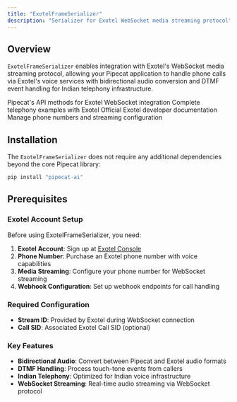```yaml
---
title: "ExotelFrameSerializer"
description: "Serializer for Exotel WebSocket media streaming protocol"
---
```


## Overview

`ExotelFrameSerializer` enables integration with Exotel's WebSocket media streaming protocol, allowing your Pipecat application to handle phone calls via Exotel's voice services with bidirectional audio conversion and DTMF event handling for Indian telephony infrastructure.

<CardGroup cols={2}>
  <Card
    title="Exotel Serializer API Reference"
    icon="code"
    href="https://reference-server.pipecat.ai/en/latest/api/pipecat.serializers.exotel.html"
  >
    Pipecat's API methods for Exotel WebSocket integration
  </Card>
  <Card
    title="Example Implementation"
    icon="play"
    href="https://github.com/pipecat-ai/pipecat-examples/tree/main/exotel-chatbot"
  >
    Complete telephony examples with Exotel
  </Card>
  <Card
    title="Exotel Documentation"
    icon="book"
    href="https://developer.exotel.com/"
  >
    Official Exotel developer documentation
  </Card>
  <Card title="Exotel Console" icon="microphone" href="https://my.exotel.com/">
    Manage phone numbers and streaming configuration
  </Card>
</CardGroup>

## Installation

The `ExotelFrameSerializer` does not require any additional dependencies beyond the core Pipecat library:

```bash
pip install "pipecat-ai"
```

## Prerequisites

### Exotel Account Setup

Before using ExotelFrameSerializer, you need:

1. **Exotel Account**: Sign up at [Exotel Console](https://my.exotel.com/)
2. **Phone Number**: Purchase an Exotel phone number with voice capabilities
3. **Media Streaming**: Configure your phone number for WebSocket streaming
4. **Webhook Configuration**: Set up webhook endpoints for call handling

### Required Configuration

- **Stream ID**: Provided by Exotel during WebSocket connection
- **Call SID**: Associated Exotel Call SID (optional)

### Key Features

- **Bidirectional Audio**: Convert between Pipecat and Exotel audio formats
- **DTMF Handling**: Process touch-tone events from callers
- **Indian Telephony**: Optimized for Indian voice infrastructure
- **WebSocket Streaming**: Real-time audio streaming via WebSocket protocol
